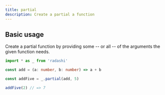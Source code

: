 ```yaml
---
title: partial
description: Create a partial a function
---
```


## Basic usage

Create a partial function by providing some -- or all -- of the arguments the given function needs.

```ts
import * as _ from 'radashi'

const add = (a: number, b: number) => a + b

const addFive = _.partial(add, 5)

addFive(2) // => 7
```
